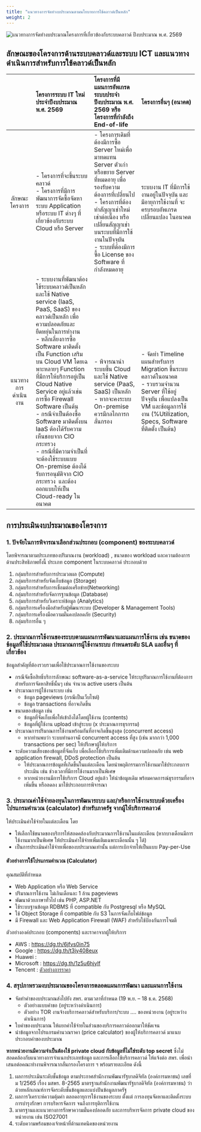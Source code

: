 ```yaml
---
title: "แนวทางการจัดทำงบประมาณตามนโยบายการใช้คลาวด์เป็นหลัก"
weight: 2
---
```


![แนวทางการจัดทำงบประมาณโครงการที่เกี่ยวข้องกับระบบคลาวด์ ปีงบประมาณ พ.ศ. 2569](../../../assets/images/cloud-budget-69.png)

## ลักษณะของโครงการด้านระบบคลาวด์และระบบ ICT และแนวทางดำเนินการสำหรับการใช้คลาวด์เป็นหลัก

| | โครงการระบบ IT ใหม่ ประจำปีงบประมาณ พ.ศ. 2569 | โครงการที่มีแผนการอัพเกรดระบบประจำปีงบประมาณ พ.ศ. 2569 หรือโครงการที่กำลังถึง End-of-life | โครงการอื่นๆ (อนาคต) |
| :---: | :--- | :--- | :--- |
| ลักษณะโครงการ | - โครงการที่จะขึ้นระบบคลาวด์<br />- โครงการที่มีการพัฒนาการจัดซื้อจัดหาระบบ Application หรือระบบ IT ต่างๆ ที่เกี่ยวข้องกับระบบ Cloud หรือ Server | - โครงการเดิมที่ต้องมีการซื้อ Server ใหม่เพื่อมาทดแทน Server ตัวเก่า  หรือขยาย Server ที่หมดอายุ เพื่อรองรับความต้องการที่เปลี่ยนไป<br />- โครงการที่ต้องทำสัญญาเช่าใหม่ เช่าต่อเนื่อง หรือเปลี่ยนสัญญาเช่า บนระบบที่มีการใช้งานในปัจจุบัน<br />- ระบบที่ต้องมีการซื้อ License ของ Software ที่กำลังหมดอายุ | ระบบงาน IT ที่มีการใช้งานอยู่ในปัจจุบัน และมีอายุการใช้งานที่ จะครบรอบอัพเกรด เปลี่ยนแปลง ในอนาคต |
| แนวทางการดำเนินงาน | - ระบบงานที่พัฒนาต้องใช้ระบบคลาวด์เป็นหลัก และใช้ Native service (IaaS, PaaS, SaaS) ของคลาวด์เป็นหลัก เพื่อความปลอดภัยและยืดหยุ่นในการทำงาน<br />- หลีกเลี่ยงการซื้อ Software มาติดตั้งเป็น Function เสริม บน Cloud VM โดยเฉพาะหลายๆ Function ที่มีการให้บริการอยู่เป็น Cloud Native Service อยู่แล้วเช่น การซื้อ Firewall Software เป็นต้น<br />- กรณีจำเป็นต้องซื้อ Software มาติดตั้งบน IaaS ต้องได้รับความเห็นชอบจาก CIO กระทรวง<br />- กรณีที่มีความจำเป็นที่จะต้องใช้ระบบแบบ On-premise ต้องได้รับการอนุมัติจาก CIO กระทรวง  และต้องออกแบบให้เป็น Cloud-ready ในอนาคต | - พิจารณานำระบบขึ้น Cloud และใช้ Native service (PaaS, SaaS) เป็นหลัก<br />- หากจะคงระบบ On-premise ควรมีกลไกการกลั่นกรอง | - จัดทำ Timeline แผนสำหรับการ Migration ขึ้นระบบคลาวด์ในอนาคต<br />- รวบรวมจำนวน Server ที่ใช้อยู่ปัจจุบัน เพื่อแปลงเป็น VM และข้อมูลการใช้งาน (%Utilization, Specs, Software ที่ติดตั้ง เป็นต้น) |

## การประเมินงบประมาณของโครงการ

### 1. ปัจจัยในการพิจารณาเลือกส่วนประกอบ (component) ของระบบคลาวด์ 

โดยพิจารณาตามประเภทของปริมาณงาน (workload) , ขนาดของ workload และความต้องการด้านประสิทธิภาพทั้งนี้ ประเภท component ในระบบคลาวด์ ประกอบด้วย 

1. กลุ่มบริการสำหรับการประมวลผล (Compute)
2. กลุ่มบริการสำหรับจัดเก็บข้อมูล (Storage)
3. กลุ่มบริการสำหรับการเชื่อมต่อเครือข่าย(Networking)
4. กลุ่มบริการสำหรับจัดการฐานข้อมูล (Database)
5. กลุ่มบริการสำหรับวิเคราะห์ข้อมูล (Analytics)
6. กลุ่มบริการเครื่องมือสำหรับผู้พัฒนาระบบ (Developer & Management Tools)
7. กลุ่มบริการเครื่องมือความมั่นคงปลอดภัย (Security)
8. กลุ่มบริการอื่น ๆ

### 2. ประมาณการใช้งานของระบบตามแผนการพัฒนาและแผนการใช้งาน เช่น ขนาดของข้อมูลที่ใช้ประมวลผล ประมาณการผู้ใช้งานระบบ กำหนดระดับ SLA  และอื่นๆ ที่เกี่ยวข้อง

ข้อมูลสำคัญที่ต้องรวบรวมเพื่อใช้ประมาณการใช้งานของระบบ
* กรณีจัดซื้อสิทธิ์บริการลักษณะ software-as-a-service ให้ระบุปริมาณการใช้งานที่ต้องการสำหรับการจัดหาสิทธิ์นั้นๆ เช่น จำนวน active users เป็นต้น
* ประมาณการผู้ใช้งานระบบ เช่น
  * ข้อมูล pageviews (กรณีเป็นเว็บไซต์)
  * ข้อมูล transactions ที่อาจเกิดขึ้น
* ขนาดของข้อมูล เช่น 
  * ข้อมูลที่จัดเก็บเพื่อให้เข้าถึงได้โดยผู้ใช้งาน (contents)
  * ข้อมูลที่ผู้ใช้งาน upload เข้าสู่ระบบ (x ประมาณการธุรกรรม)
* ประมาณการปริมาณการใช้งานพร้อมกันที่อาจเกิดขึ้นสูงสุด (concurrent access)
  * หากท่านพบว่า ระบบท่านอาจมี concurrent access ที่สูง (เช่น มากกว่า 1,000 transactions per sec) ให้ปรึกษาผู้ให้บริการ
* ระดับความเสี่ยงของข้อมูลที่จัดเก็บ เพื่อเลือกใช้บริการเพิ่มเติมด้านความปลอดภัย เช่น web application firewall, DDoS protection เป็นต้น
  * ให้ประมาณการข้อมูลที่เกิดขึ้นในแต่ละเดือน โดยนำพฤติกรรมการใช้งานมาใช้ประกอบการประเมิน เช่น ช่วงเวลาที่มีการใช้งานมากเป็นพิเศษ
  * หากหน่วยงานมีการใช้บริการ Cloud อยู่แล้ว ให้นำข้อมูลเดิม พร้อมคาดการณ์ธุรกรรมที่อาจเพิ่มขึ้น หรือลดลง มาใช้ประกอบการพิจารณา

### 3. ประมาณค่าใช้จ่ายลงทุนในการพัฒนาระบบ และ/หรือการใช้งานระบบด้วยเครื่องโปรแกรมคำนวณ (calculator) สำหรับภาครัฐ จากผู้ให้บริการคลาวด์

ให้ประเมินค่าใช้จ่ายในแต่ละเดือน โดย
* ให้เลือกใช้ขนาดของบริการให้สอดคล้องกับประมาณการใช้งานในแต่ละเดือน (หากบางเดือนมีการใช้งานมากเป็นพิเศษ ให้ประเมินค่าใช้จ่ายเพิ่มเติมเฉพาะเดือนนั้น ๆ ได้)
* เป็นการประเมินค่าใช้จ่ายเพื่อของบประมาณเท่านั้น แต่การเบิกจ่ายให้เป็นแบบ Pay-per-Use

#### ตัวอย่างการใช้โปรแกรมคำนวณ (Calculator)

คุณสมบัติที่กำหนด
* Web Application หรือ Web Service
* ปริมาณการใช้งาน ไม่เกินเดือนละ 1 ล้าน pageviews
* พัฒนาด้วยภาษาทั่วไป เช่น PHP, ASP.NET
* ใช้ระบบฐานข้อมูล RDBMS ที่ compatible กับ Postgresql หรือ MySQL
* ใช้ Object Storage ที่ compatible กับ S3 ในการจัดเก็บไฟล์ข้อมูล
* มี Firewall และ Web Application Firewall (WAF) สำหรับใช้ป้องกันการโจมตี

ตัวอย่างองค์ประกอบ (components) และราคาจากผู้ให้บริการ
* AWS : https://dg.th/6jfvs0in75 
* Google : https://dg.th/t3jy408eux
* Huawei : 
* Microsoft : https://dg.th/1z5u6hjylf 
* Tencent : [ตัวอย่างการราคา](/Uploads/cloud_tencent_prices.xlsx)

### 4. สรุปภาพรวมงบประมาณของโครงการตลอดแผนการพัฒนา และแผนการใช้งาน

* จัดทำคำของบประมาณส่งไปยัง สพร. ตามเวลาที่กำหนด (19 พ.ย. – 18 ธ.ค. 2568)
  * ตัวอย่างแบบคำขอ (อยู่ระหว่างดำเนินการ)
  * ตัวอย่าง TOR งานจ้างบริการคลาวด์สำหรับบริการ/ระบบ .... ของหน่วยงาน (อยู่ระหว่างดำเนินการ)
* ใบคำของบประมาณ ให้แยกค่าใช้จ่ายในส่วนของบริการคลาวด์ออกมาให้ชัดเจน
* นำข้อมูลจากโปรแกรมคำนวณราคา (price calculator) ของผู้ให้บริการคลาวด์ มาแนบประกอบคำของบประมาณ

**หากหน่วยงานมีความจำเป็นต้องใช้ private cloud กับข้อมูลที่ไม่ใช่ระดับ top secret** ซึ่งไม่สอดคล้องกับแนวทางการจำแนกประเภทข้อมูล และการเลือกใช้บริการคลาวด์ ให้แจ้งต่อ สพร. เพื่อนำเสนอต่อคณะทำงานพิจารณากลั่นกรองโครงการ ฯ พร้อมรายละเอียด ดังนี้

1. ผลการประเมินระดับชั้นข้อมูล ตามประกาศสำนักงานพัฒนารัฐบาลดิจิทัล (องค์การมหาชน) เลขที่ ม 1/2565 เรื่อง มสพร. 8-2565 มาตรฐานสำนักงานพัฒนารัฐบาลดิจิทัล (องค์การมหาชน) ว่าด้วยหลักเกณฑ์การจัดระดับชั้นข้อมูลและแบ่งปันข้อมูลภาครัฐ
2. ผลการวิเคราะห์ความคุ้มค่า ตลอดอายุการใช้งานของระบบ ตั้งแต่ การลงทุนจัดหาและติดตั้งระบบ การบำรุงรักษา การบริหารจัดการ จนถึงการยุติการใช้งาน
3. มาตรฐานและแนวทางการรักษาความมั่นคงปลอดภัย และการบริหารจัดการ private cloud ของหน่วยงาน เช่น ISO27001
4. ระดับความพร้อมของเจ้าหน้าที่ด้านเทคนิคของหน่วยงาน
